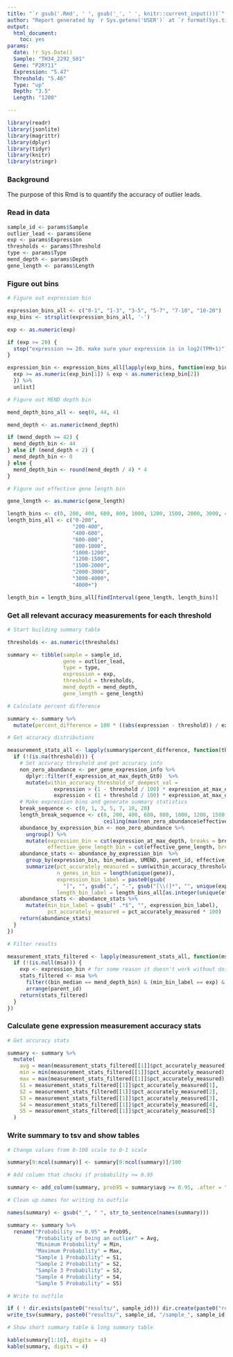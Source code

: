 ```yaml
---
title: "`r gsub('.Rmd', ' ', gsub('_', ' ', knitr::current_input()))`"
author: "Report generated by `r Sys.getenv('USER')` at `r format(Sys.time(), '%Y-%m-%d %H:%M:%S')`"
output:
  html_document:
    toc: yes
params:
  date: !r Sys.Date()
  Sample: "TH34_2292_S01"
  Gene: "P2RY11"
  Expression: "5.47"
  Threshold: "5.46"
  Type: "up"
  Depth: "3.5"
  Length: "1200"

---
```



```r

library(readr)
library(jsonlite)
library(magrittr)
library(dplyr)
library(tidyr)
library(knitr)
library(stringr)

```

### Background

The purpose of this Rmd is to quantify the accuracy of outlier leads.

### Read in data

```r

sample_id <- params$Sample
outlier_lead <- params$Gene
exp <- params$Expression
thresholds <- params$Threshold
type <- params$Type
mend_depth <- params$Depth
gene_length <- params$Length

```

### Figure out bins

```r

# Figure out expression bin

expression_bins_all <- c("0-1", "1-3", "3-5", "5-7", "7-10", "10-20")
exp_bins <- strsplit(expression_bins_all, '-')

exp <- as.numeric(exp)

if (exp >= 20) {
  stop("expression >= 20. make sure your expression is in log2(TPM+1)")
}

expression_bin <- expression_bins_all[lapply(exp_bins, function(exp_bin) {
  exp >= as.numeric(exp_bin[1]) & exp < as.numeric(exp_bin[2])
  }) %>%
  unlist]

# Figure out MEND depth bin

mend_depth_bins_all <- seq(0, 44, 4)

mend_depth <- as.numeric(mend_depth)

if (mend_depth >= 42) {
  mend_depth_bin <- 44
} else if (mend_depth < 2) {
  mend_depth_bin <- 0
} else {
  mend_depth_bin <- round(mend_depth / 4) * 4
}

# Figure out effective gene length bin

gene_length <- as.numeric(gene_length)

length_bins <- c(0, 200, 400, 600, 800, 1000, 1200, 1500, 2000, 3000, 4000)
length_bins_all <- c("0-200",
                     "200-400",
                     "400-600",
                     "600-800",
                     "800-1000",
                     "1000-1200",
                     "1200-1500",
                     "1500-2000",
                     "2000-3000",
                     "3000-4000",
                     "4000+")

length_bin = length_bins_all[findInterval(gene_length, length_bins)]

```

### Get all relevant accuracy measurements for each threshold

```r

# Start building summary table

thresholds <- as.numeric(thresholds)

summary <- tibble(sample = sample_id,
                  gene = outlier_lead,
                  type = type,
                  expression = exp,
                  threshold = thresholds,
                  mend_depth = mend_depth,
                  gene_length = gene_length)

# Calculate percent difference

summary <- summary %>%
  mutate(percent_difference = 100 * ((abs(expression - threshold)) / expression))

# Get accuracy distributions

measurement_stats_all <- lapply(summary$percent_difference, function(threshold) {
  if (!(is.na(threshold))) {
    # Set accuracy threshold and get accuracy info
    non_zero_abundance <- per_gene_expression_info %>%
      dplyr::filter(f_expression_at_max_depth_Gt0)  %>% 
      mutate(within_accuracy_threshold_of_deepest_val =
               expression > (1 - threshold / 100) * expression_at_max_depth &
               expression < (1 + threshold / 100) * expression_at_max_depth)
    # Make expression bins and generate summary statistics
    break_sequence <- c(0, 1, 3, 5, 7, 10, 20)
    length_break_sequence <- c(0, 200, 400, 600, 800, 1000, 1200, 1500, 2000, 3000, 4000,
                               ceiling(max(non_zero_abundance$effective_gene_length)))
    abundance_by_expression_bin <- non_zero_abundance %>% 
      ungroup() %>% 
      mutate(expression_bin = cut(expression_at_max_depth, breaks = break_sequence, dig.lab = 6),
             effective_gene_length_bin = cut(effective_gene_length, breaks = length_break_sequence, dig.lab = 6))
    abundance_stats <- abundance_by_expression_bin	%>% 
      group_by(expression_bin, bin_median, UMEND, parent_id, effective_gene_length_bin) %>%
      summarize(pct_accurately_measured = sum(within_accuracy_threshold_of_deepest_val) / n(),
                n_genes_in_bin = length(unique(gene)),
                expression_bin_label = paste0(gsub(
                  "]", "", gsub(",", "-", gsub("[\\(]*", "", unique(expression_bin)))), " (n=", n_genes_in_bin, ")"),
                length_bin_label = length_bins_all[as.integer(unique(effective_gene_length_bin))])
    abundance_stats <- abundance_stats %>%
      mutate(min_bin_label = gsub(" .*$", "", expression_bin_label),
             pct_accurately_measured = pct_accurately_measured * 100)
    return(abundance_stats)
  }
})

# Filter results

measurement_stats_filtered <- lapply(measurement_stats_all, function(msa) {
  if (!(is.null(msa))) {
    exp <- expression_bin # for some reason it doesn't work without doing it this way
    stats_filtered <- msa %>%
      filter((bin_median == mend_depth_bin) & (min_bin_label == exp) & (length_bin_label == length_bin)) %>%
      arrange(parent_id)
    return(stats_filtered)
  }
})

```

### Calculate gene expression measurement accuracy stats

```r

# Get accuracy stats

summary <- summary %>%
  mutate(
    avg = mean(measurement_stats_filtered[[1]]$pct_accurately_measured),
    min = min(measurement_stats_filtered[[1]]$pct_accurately_measured),
    max = max(measurement_stats_filtered[[1]]$pct_accurately_measured),
    S1 = measurement_stats_filtered[[1]]$pct_accurately_measured[1],
    S2 = measurement_stats_filtered[[1]]$pct_accurately_measured[2],
    S3 = measurement_stats_filtered[[1]]$pct_accurately_measured[3],
    S4 = measurement_stats_filtered[[1]]$pct_accurately_measured[4],
    S5 = measurement_stats_filtered[[1]]$pct_accurately_measured[5]
  )

```

### Write summary to tsv and show tables

```r

# Change values from 0-100 scale to 0-1 scale

summary[9:ncol(summary)] <- summary[9:ncol(summary)]/100

# Add column that checks if probability >= 0.95

summary <- add_column(summary, prob95 = summary$avg >= 0.95, .after = "percent_difference")

# Clean up names for writing to outfile

names(summary) <- gsub("_", " ", str_to_sentence(names(summary)))

summary <- summary %>%
  rename("Probability >= 0.95" = Prob95,
         "Probability of being an outlier" = Avg,
         "Minimum Probability" = Min,
         "Maximum Probability" = Max,
         "Sample 1 Probability" = S1,
         "Sample 2 Probability" = S2,
         "Sample 3 Probability" = S3,
         "Sample 4 Probability" = S4,
         "Sample 5 Probability" = S5)

# Write to outfile

if ( ! dir.exists(paste0("results/", sample_id))) dir.create(paste0("results/", sample_id))
write_tsv(summary, paste0("results/", sample_id, "/sample_", sample_id, "__gene_", outlier_lead, "__summary.tsv"))

# Show short summary table & long summary table

kable(summary[1:10], digits = 4)
kable(summary, digits = 4)

```